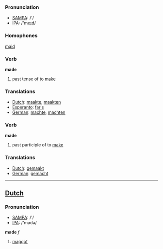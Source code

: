 === Pronunciation ===
*[[w:SAMPA|SAMPA]]: /'/
*[[w:IPA|IPA]]: /'meɪd/

=== Homophones ===

[[maid]]

=== Verb ===

'''made'''

# past tense of to [[make]]

=== Translations ===
*[[Dutch]]: [[maakte]], [[maakten]]
*[[Esperanto]]: [[faris]]
*[[German]]: [[machte]], [[machten]]

=== Verb ===

'''made'''

# past participle of to [[make]]

=== Translations ===
*[[Dutch]]: [[gemaakt]]
*[[German]]: [[gemacht]]

----

==[[Dutch]]==

=== Pronunciation ===
*[[w:SAMPA|SAMPA]]: /'/
*[[w:IPA|IPA]]: /'madə/

'''made''' ''f''

# [[maggot]]